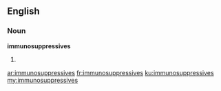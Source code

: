 ==English==

===Noun===
'''immunosuppressives'''

# {{plural of|immunosuppressive}}

[[ar:immunosuppressives]]
[[fr:immunosuppressives]]
[[ku:immunosuppressives]]
[[my:immunosuppressives]]